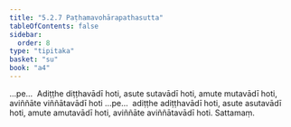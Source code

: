 ```yaml
---
title: "5.2.7 Paṭhamavohārapathasutta"
tableOfContents: false
sidebar:
  order: 8
type: "tipitaka"
basket: "su"
book: "a4"
---
```



<DynamicBreadcrumb />

<Division number="217" book="a4" bookNo="15" page="549">

<Paragraph number="1388" book="a4">
…pe…  Adiṭṭhe diṭṭhavādī hoti, asute sutavādī hoti, amute mutavādī hoti, aviññāte viññātavādī hoti …pe…  adiṭṭhe adiṭṭhavādī hoti, asute asutavādī hoti, amute amutavādī hoti, aviññāte aviññātavādī hoti.

</Paragraph>
</Division>

<Paragraph number="1389" type="center" book="a4">
Sattamaṃ.
</Paragraph>
